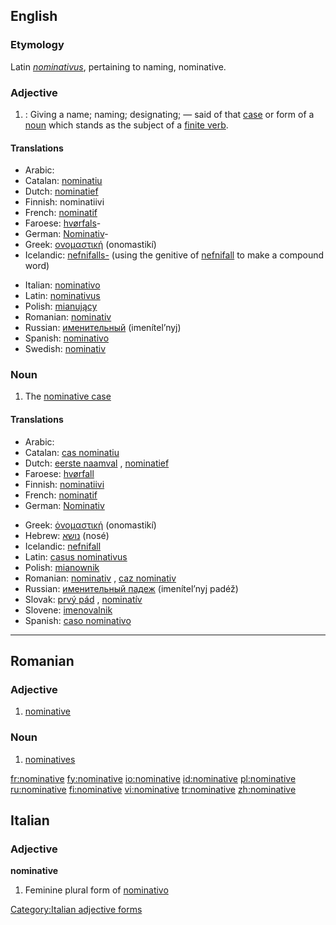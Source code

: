 ==English==

===Etymology===
Latin ''[[nominativus]]'', pertaining to naming, nominative.

===Adjective===
#{{grammar}}: Giving a name; naming; designating; — said of that [[case]] or form of a [[noun]] which stands as the subject of a [[finite verb]].

====Translations====
{{top}}
*Arabic: {{ARchar|[[مرفوع|مَرْفُوع]]}} {{Unicode|(marfúːʕ)}} {{m}}
*Catalan: [[nominatiu]] {{m}}
*Dutch: [[nominatief]] {{m}}
*Finnish: nominatiivi
*French: [[nominatif]] {{m}}
*Faroese: [[hvørfall|hvørfals]]-
*German: [[Nominativ]]-
*Greek: [[ονομαστική]] (onomastikí) {{f}}
*Icelandic: [[nefnifall|nefnifalls-]] (using the genitive of [[nefnifall]] to make a compound word)
{{mid}}
*Italian: [[nominativo]] {{m}}
*Latin: [[nominativus]] {{m}}
*Polish: [[mianujący]] {{m}}
*Romanian: [[nominativ]]
*Russian: [[именительный]] (imenítel’nyj) {{m}}
*Spanish: [[nominativo]] {{m}}
*Swedish: [[nominativ]]
{{bottom}}

===Noun===
#The [[nominative case]]

====Translations====
{{top}}
*Arabic: {{ARchar|[[حالة الرفع|حَالةُ الرَّفْع]]}} {{Unicode|(ħáːltu r-ráfʕu)}} {{f}}
*Catalan: [[cas nominatiu]] {{m}}
*Dutch: [[eerste naamval]] {{m}}, [[nominatief]] {{m}}
*Faroese: [[hvørfall]] {{n}}
*Finnish: [[nominatiivi]]
*French: [[nominatif]] {{m}}
*German: [[Nominativ]] {{m}}
{{mid}}
*Greek: [[ὀνομαστική]] (onomastikí) {{f}}
*Hebrew: [[נושא]] (nosé) {{m}}
*Icelandic: [[nefnifall]] {{n}}
*Latin: [[casus nominativus]] {{m}}
*Polish: [[mianownik]] {{m}}
*Romanian: [[nominativ]] {{n}}, [[caz nominativ]] {{n}}
*Russian: [[именительный падеж]] (imenítel’nyj padéž) {{m}}
*Slovak: [[prvý pád]] {{m}}, [[nominatív]] {{m}}
*Slovene: [[imenovalnik]] {{m}}
*Spanish: [[caso nominativo]] {{m}}
{{bottom}}

----

==Romanian==

===Adjective===
{{ro-adjform|fpl|nominativ}}

#[[#English|nominative]]

===Noun===
{{ro-pl|nominativ|gend=n}}

#[[nominatives]]

[[fr:nominative]]
[[fy:nominative]]
[[io:nominative]]
[[id:nominative]]
[[pl:nominative]]
[[ru:nominative]]
[[fi:nominative]]
[[vi:nominative]]
[[tr:nominative]]
[[zh:nominative]]

==Italian==

===Adjective===
'''nominative''' {{f}}

# Feminine plural form of [[nominativo]]
[[Category:Italian adjective forms]]
{{rfc-auto}}